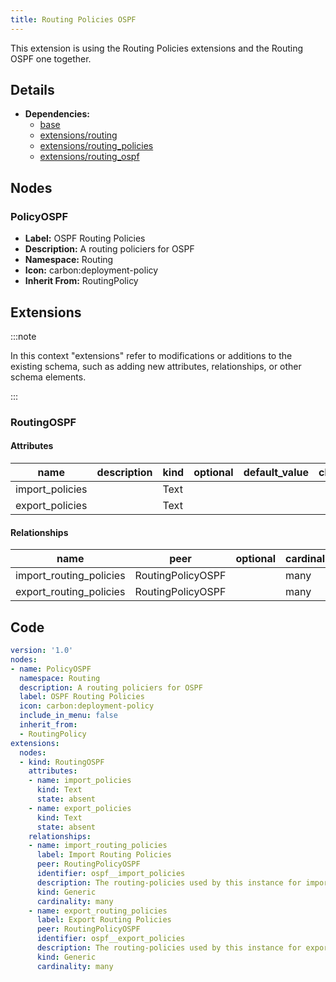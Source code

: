 ```yaml
---
title: Routing Policies OSPF
---
```


This extension is using the Routing Policies extensions and the Routing OSPF one together.

## Details

- **Dependencies:**
  - [base](dcim)
  - [extensions/routing](routing)
  - [extensions/routing_policies](routing_policies)
  - [extensions/routing_ospf](routing_ospf)

## Nodes

### PolicyOSPF

- **Label:** OSPF Routing Policies
- **Description:** A routing policiers for OSPF
- **Namespace:** Routing
- **Icon:** carbon:deployment-policy
- **Inherit From:** RoutingPolicy



## Extensions

:::note

In this context "extensions" refer to modifications or additions to the existing schema, such as adding new attributes, relationships, or other schema elements.

:::

### RoutingOSPF
#### Attributes

| name | description | kind | optional | default_value | choices |
| ---- | ----------- | ---- | -------- | ------------- | ------- |
| import_policies |  | Text |  |  |  |
| export_policies |  | Text |  |  |  |

#### Relationships

| name | peer | optional | cardinality | kind |
| ---- | ---- | -------- | ----------- | ---- |
| import_routing_policies | RoutingPolicyOSPF |  | many | Generic |
| export_routing_policies | RoutingPolicyOSPF |  | many | Generic |


## Code

```yaml
version: '1.0'
nodes:
- name: PolicyOSPF
  namespace: Routing
  description: A routing policiers for OSPF
  label: OSPF Routing Policies
  icon: carbon:deployment-policy
  include_in_menu: false
  inherit_from:
  - RoutingPolicy
extensions:
  nodes:
  - kind: RoutingOSPF
    attributes:
    - name: import_policies
      kind: Text
      state: absent
    - name: export_policies
      kind: Text
      state: absent
    relationships:
    - name: import_routing_policies
      label: Import Routing Policies
      peer: RoutingPolicyOSPF
      identifier: ospf__import_policies
      description: The routing-policies used by this instance for import.
      kind: Generic
      cardinality: many
    - name: export_routing_policies
      label: Export Routing Policies
      peer: RoutingPolicyOSPF
      identifier: ospf__export_policies
      description: The routing-policies used by this instance for export.
      kind: Generic
      cardinality: many

```